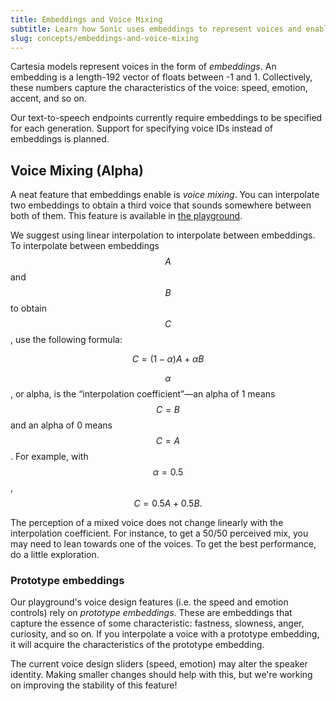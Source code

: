 ```yaml
---
title: Embeddings and Voice Mixing
subtitle: Learn how Sonic uses embeddings to represent voices and enable voice mixing.
slug: concepts/embeddings-and-voice-mixing
---
```



Cartesia models represent voices in the form of _embeddings_. An embedding is a length-192 vector of floats between -1 and 1. Collectively, these numbers capture the characteristics of the voice: speed, emotion, accent, and so on.

Our text-to-speech endpoints currently require embeddings to be specified for each generation. Support for specifying voice IDs instead of embeddings is planned.

## Voice Mixing (Alpha)

A neat feature that embeddings enable is _voice mixing_. You can interpolate two embeddings to obtain a third voice that sounds somewhere between both of them. This feature is available in [the playground](https://play.cartesia.ai).

We suggest using linear interpolation to interpolate between embeddings. To interpolate between embeddings $$A$$ and $$B$$ to obtain $$C$$, use the following formula:

$$C = (1-\alpha )A + \alpha B$$

$$\alpha$$, or alpha, is the “interpolation coefficient”—an alpha of 1 means $$C = B$$ and an alpha of 0 means $$C = A$$. For example, with $$\alpha=0.5$$, $$C=0.5A+0.5B.$$

<Note>
The perception of a mixed voice does not change linearly with the interpolation coefficient. For instance, to get a 50/50 perceived mix, you may need to lean towards one of the voices. To get the best performance, do a little exploration.
</Note>

### Prototype embeddings

Our playground's voice design features (i.e. the speed and emotion controls) rely on _prototype embeddings_. These are embeddings that capture the essence of some characteristic: fastness, slowness, anger, curiosity, and so on. If you interpolate a voice with a prototype embedding, it will acquire the characteristics of the prototype embedding.

<Note>
The current voice design sliders (speed, emotion) may alter the speaker identity. Making smaller changes should help with this, but we're working on improving the stability of this feature!
</Note>
